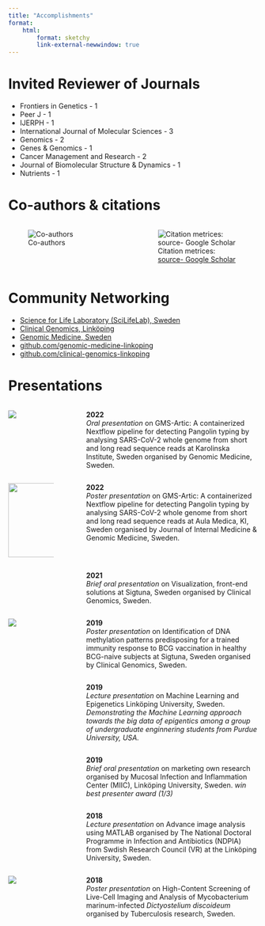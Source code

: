```yaml
---
title: "Accomplishments"
format:
    html:
        format: sketchy
        link-external-newwindow: true
---
```


# Invited Reviewer of Journals
 - Frontiers in Genetics - 1
 - Peer J - 1
 - IJERPH - 1
 - International Journal of Molecular Sciences - 3
 - Genomics - 2
 - Genes & Genomics - 1
 - Cancer Management and Research - 2
 - Journal of Biomolecular Structure & Dynamics - 1
 - Nutrients - 1

# Co-authors & citations
::::{.columns}

::: {.column width="50%"}
![Co-authors](pics/coauthors.png)
:::

::: {.column width="50%"}
![Citation metrices: [source- Google Scholar](https://scholar.google.co.in/citations?hl=en&view_op=list_works&gmla=AJsN-F6w6iwl0DTVq9qrowzlGLs0JgRgZZVFMDD-3Cc4OplAFlWlJdeJhX3JNmRR2Aoul4gMWXq8NiosIdgArx7bEHwn79OwQV5xjkt760zKVDPNApmYTIM&user=IMBYOv8AAAAJ){.external target="_blank"}](pics/citation-metrices.png)
:::

::::

# Community Networking
 - [Science for Life Laboratory (SciLifeLab), Sweden](https://www.scilifelab.se){.external target="_blank"}
 - [Clinical Genomics, Linköping](https://www.scilifelab.se/units/clinical-genomics-linkoping/){.external target="_blank"}
 - [Genomic Medicine, Sweden](https://genomicmedicine.se/en/){.external target="_blank"}
 - [github.com/genomic-medicine-linkoping](https://github.com/genomic-medicine-linkoping){.external target="_blank"}
 - [github.com/clinical-genomics-linkoping](https://github.com/clinical-genomics-linkoping){.external target="_blank"}

# Presentations
:::: {.columns}

::: {.column width="20%"}

[![](pics/GMSmicro.png)](http://gmsartic.netlify.app){.external target="_blank"}
:::

::: {.column width="5%"}
:::

::: {.column width="75%"}
**2022** \
*Oral presentation* on <span class="word">GMS-Artic: A containerized Nextflow pipeline for detecting Pangolin typing by analysing SARS-CoV-2 whole genome from short and long read sequence reads</span> at Karolinska Institute, Sweden organised by Genomic Medicine, Sweden.
:::

::::

:::: {.columns}

::: {.column width="20%"}

![](pics/JyotirmoyPoster_JIM2022.png){ width="150px" height="150px"}
:::

::: {.column width="5%"}
:::

::: {.column width="75%"}
**2022** \
*Poster presentation* on <span class="word">GMS-Artic: A containerized Nextflow pipeline for detecting Pangolin typing by analysing SARS-CoV-2 whole genome from short and long read sequence reads</span> at Aula Medica, KI, Sweden organised by Journal of Internal Medicine & Genomic Medicine, Sweden.
:::

::::

:::: {.columns}

::: {.column width="20%"}
:::

::: {.column width="5%"}
:::

::: {.column width="75%"}
**2021** \
*Brief oral presentation* on <span class="word">Visualization, front-end solutions</span> at Sigtuna, Sweden organised by Clinical Genomics, Sweden.
:::

::::

:::: {.columns}

::: {.column width="20%"}
![](pics/JyotirmoyPoster_small.jpg)
:::

::: {.column width="5%"}
:::

::: {.column width="75%"}
**2019** \
*Poster presentation* on <span class="word">Identification of DNA methylation patterns predisposing for a trained immunity response to BCG vaccination in healthy BCG-naive subjects</span> at Sigtuna, Sweden organised by Clinical Genomics, Sweden.
:::

::::

:::: {.columns}

::: {.column width="20%"}
:::

::: {.column width="5%"}
:::

::: {.column width="75%"}
**2019** \
*Lecture presentation* on <span class="word">Machine Learning and Epigenetics</span> Linköping University, Sweden.
*Demonstrating the Machine Learning approach towards the big data of epigentics among a group of undergraduate enginnering students from Purdue University, USA.*
:::

::::

:::: {.columns}

::: {.column width="20%"}
:::

::: {.column width="5%"}
:::

::: {.column width="75%"}
**2019** \
*Brief oral presentation* on <span class="word">marketing own research</span> organised by Mucosal Infection and Inflammation Center (MIIC), Linköping University, Sweden.
*win best presenter award (1/3)*
:::

::::

:::: {.columns}

::: {.column width="20%"}
:::

::: {.column width="5%"}
:::

::: {.column width="75%"}
**2018** \
*Lecture presentation* on <span class="word">Advance image analysis using MATLAB</span> organised by The National Doctoral Programme in Infection and Antibiotics (NDPIA) from Swdish Research Council (VR) at the Linköping University, Sweden.
:::

::::

:::: {.columns}

::: {.column width="20%"}
![](pics/HansiPoster.jpg)
:::

::: {.column width="5%"}
:::

::: {.column width="75%"}
**2018** \
*Poster presentation* on <span class="word">High-Content Screening of Live-Cell Imaging and Analysis of Mycobacterium
marinum-infected *Dictyostelium discoideum*</span> organised by Tuberculosis research, Sweden.
:::

::::